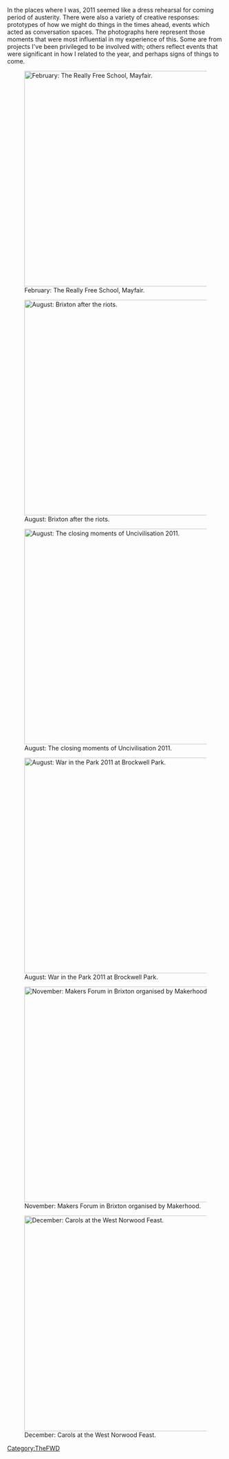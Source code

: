 In the places where I was, 2011 seemed like a dress rehearsal for coming period of austerity. There were also a variety of creative responses: prototypes of how we might do things in the times ahead, events which acted as conversation spaces. The photographs here represent those moments that were most influential in my experience of this. Some are from projects I've been privileged to be involved with; others reflect events that were significant in how I related to the year, and perhaps signs of things to come.

[[File:AndyB_ReallyFreeSchool_NPT1.jpg|thumb|500px|center|February: The Really Free School, Mayfair.]]

[[File:AndyB_Brixton_NPT1.jpg|thumb|500px|center|August: Brixton after the riots.]]

[[File:AndyB_WitP_NPT.jpg|thumb|500px|center|August: The closing moments of Uncivilisation 2011.]]

[[File:AndyB_WitP2_NPT.jpg|thumb|500px|center|August: War in the Park 2011 at Brockwell Park.]]

[[File:AndyB_Makerhood_NPT1.jpg|thumb|500px|center|November: Makers Forum in Brixton organised by Makerhood.]]

[[File:AndyB_WNF_NPT1.jpg|thumb|500px|center|December: Carols at the West Norwood Feast.]]

[[Category:TheFWD]]